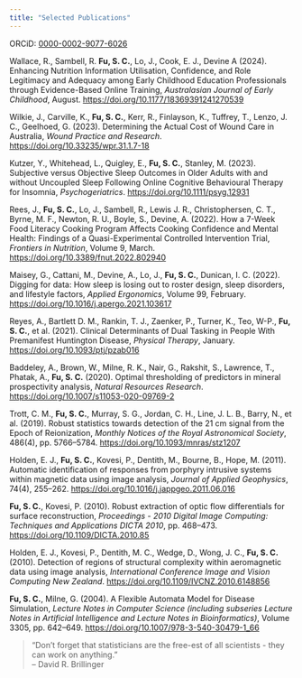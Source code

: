 ```yaml
---
title: "Selected Publications"
---
```


ORCiD: [0000-0002-9077-6026](https://orcid.org/0000-0002-9077-6026)

Wallace, R., Sambell, R. **Fu, S. C.**, Lo, J., Cook, E. J., Devine A (2024). Enhancing Nutrition Information Utilisation, Confidence, and Role Legitimacy and Adequacy among Early Childhood Education Professionals through Evidence-Based Online Training, _Australasian Journal of Early Childhood_, August. <https://doi.org/10.1177/18369391241270539>

Wilkie, J., Carville, K., **Fu, S. C.**, Kerr, R., Finlayson, K., Tuffrey, T., Lenzo, J. C., Geelhoed, G. (2023). Determining the Actual Cost of Wound Care in Australia, _Wound Practice and Research_. <https://doi.org/10.33235/wpr.31.1.7-18>

Kutzer, Y., Whitehead, L., Quigley, E., **Fu, S. C.**, Stanley, M. (2023). Subjective versus Objective Sleep Outcomes in Older Adults with and without Uncoupled Sleep Following Online Cognitive Behavioural Therapy for Insomnia, _Psychogeriatrics_. <https://doi.org/10.1111/psyg.12931>

Rees, J., **Fu, S. C.**, Lo, J., Sambell, R., Lewis J. R., Christophersen, C. T., Byrne, M. F., Newton, R. U., Boyle, S., Devine, A. (2022). How a 7-Week Food Literacy Cooking Program Affects Cooking Confidence and Mental Health: Findings of a Quasi-Experimental Controlled Intervention Trial, _Frontiers in Nutrition_, Volume 9, March. <https://doi.org/10.3389/fnut.2022.802940>

Maisey, G., Cattani, M., Devine, A., Lo, J., **Fu, S. C.**, Dunican, I. C. (2022). Digging for data: How sleep is losing out to roster design, sleep disorders, and lifestyle factors, _Applied Ergonomics_, Volume 99, February. <https://doi.org/10.1016/j.apergo.2021.103617>

Reyes, A., Bartlett D. M., Rankin, T. J., Zaenker, P., Turner, K., Teo, W-P., **Fu, S. C.**, et al. (2021). Clinical Determinants of Dual Tasking in People With Premanifest Huntington Disease, _Physical Therapy_, January. <https://doi.org/10.1093/ptj/pzab016>

Baddeley, A., Brown, W., Milne, R. K., Nair, G., Rakshit, S., Lawrence, T., Phatak, A., **Fu, S. C.** (2020). Optimal thresholding of predictors in mineral prospectivity analysis, _Natural Resources Research_. <https://doi.org/10.1007/s11053-020-09769-2>

Trott, C. M., **Fu, S. C.**, Murray, S. G., Jordan, C. H., Line, J. L. B., Barry, N., et al. (2019). Robust statistics towards detection of the 21 cm signal from the Epoch of Reionization, _Monthly Notices of the Royal Astronomical Society_, 486(4), pp. 5766–5784. <https://doi.org/10.1093/mnras/stz1207>

Holden, E. J., **Fu, S. C.**, Kovesi, P., Dentith, M., Bourne, B., Hope, M. (2011). Automatic identification of responses from porphyry intrusive systems within magnetic data using image analysis, _Journal of Applied Geophysics_, 74(4), 255–262. <https://doi.org/10.1016/j.jappgeo.2011.06.016>

**Fu, S. C.**, Kovesi, P. (2010). Robust extraction of optic flow differentials for surface reconstruction, _Proceedings - 2010 Digital Image Computing: Techniques and Applications DICTA 2010_, pp. 468–473. <https://doi.org/10.1109/DICTA.2010.85>

Holden, E. J., Kovesi, P., Dentith, M. C., Wedge, D., Wong, J. C., **Fu, S. C.** (2010). Detection of regions of structural complexity within aeromagnetic data using image analysis, _International Conference Image and Vision Computing New Zealand_. <https://doi.org/10.1109/IVCNZ.2010.6148856>

**Fu, S. C.**, Milne, G. (2004). A Flexible Automata Model for Disease Simulation, _Lecture Notes in Computer Science (including subseries Lecture Notes in Artificial Intelligence and Lecture Notes in Bioinformatics)_, Volume 3305, pp. 642–649. <https://doi.org/10.1007/978-3-540-30479-1_66>

> "Don’t forget that statisticians are the free-est of all scientists - they can work on anything."<br>
> -- David R. Brillinger 